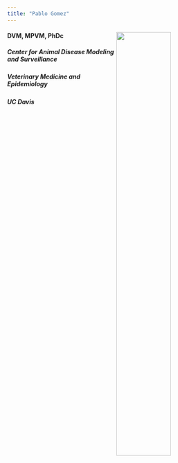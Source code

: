 ```yaml
---
title: "Pablo Gomez"
---
```


<div class="index-main">
  <div class="main-photo"><img src="Images/logo-nb.png" style="width:50%;float:right"></div>
  <div id="main-text">
  <div class="inner-text">
  <h4>DVM, MPVM, PhDc</h4>
  <h5>Center for Animal Disease Modeling and Surveillance</h5>
  <h5>Veterinary Medicine and Epidemiology</h5>
  <h5>UC Davis</h5>
  </div>
  </div>
</div>